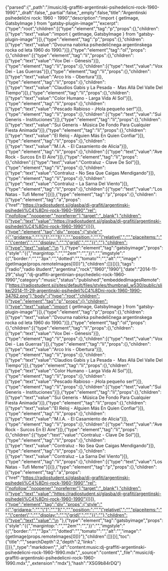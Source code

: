 {"parsed":{"_path":"/music/dj-graffiti-argentinski-psihedelicni-rock-1960-1990","_draft":false,"_partial":false,"_empty":false,"title":"Argentinski psihedelični rock: 1960 - 1990","description":"import { getImage, GatsbyImage } from \"gatsby-plugin-image\"","excerpt":{"type":"root","children":[{"type":"element","tag":"p","props":{},"children":[{"type":"text","value":"import { getImage, GatsbyImage } from \"gatsby-plugin-image\""}]},{"type":"element","tag":"p","props":{},"children":[{"type":"text","value":"Dvourna nabirka psihedeličnega argentinskega rocka od leta 1960 do 1990."}]},{"type":"element","tag":"ol","props":{},"children":[{"type":"element","tag":"li","props":{},"children":[{"type":"text","value":"Vox Dei - Génesis"}]},{"type":"element","tag":"li","props":{},"children":[{"type":"text","value":"Vox Dei - Las Guerras"}]},{"type":"element","tag":"li","props":{},"children":[{"type":"text","value":"Arco Iris - Obertura"}]},{"type":"element","tag":"li","props":{},"children":[{"type":"text","value":"Claudios Gabis y La Pesada -  Mas Allá Del Valle Del Tiempo"}]},{"type":"element","tag":"li","props":{},"children":[{"type":"text","value":"Color Humano - Larga Vida Al Sol"}]},{"type":"element","tag":"li","props":{},"children":[{"type":"text","value":"Pescado Rabioso - ¡Hola pequeño ser!"}]},{"type":"element","tag":"li","props":{},"children":[{"type":"text","value":"Sui Generis - Instituciones"}]},{"type":"element","tag":"li","props":{},"children":[{"type":"text","value":"Sui Generis - Música De Fondo Para Cualquier Fiesta Animada"}]},{"type":"element","tag":"li","props":{},"children":[{"type":"text","value":"El Reloj - Alguien Más En Quien Confiar"}]},{"type":"element","tag":"li","props":{},"children":[{"type":"text","value":"M.I.A. - El Casamiento de Alicia"}]},{"type":"element","tag":"li","props":{},"children":[{"type":"text","value":"Ave Rock - Surcos En El Aire"}]},{"type":"element","tag":"li","props":{},"children":[{"type":"text","value":"Contraluz - Clave De Sol"}]},{"type":"element","tag":"li","props":{},"children":[{"type":"text","value":"Contraluz - No Sea Que Caigas Mendigando"}]},{"type":"element","tag":"li","props":{},"children":[{"type":"text","value":"Contraluz – La Sarna Del Viento"}]},{"type":"element","tag":"li","props":{},"children":[{"type":"text","value":"Los Natas - Tufi Meme"}]}]},{"type":"element","tag":"p","props":{},"children":[{"type":"element","tag":"a","props":{"href":"https://radiostudent.si/glasba/dj-grafiti/argentinski-psihedeli%C4%8Dni-rock-1960-1990","rel":["nofollow","noopener","noreferrer"],"target":"_blank"},"children":[{"type":"text","value":"https://radiostudent.si/glasba/dj-grafiti/argentinski-psihedeli%C4%8Dni-rock-1960-1990"}]}]},{"type":"element","tag":"div","props":{"style":"{{","gridarea:":"","\"1":"","1\",":"","position:":"","\"relative\",":"","placeitems:":"","\"center\",":"","display:":"","\"grid\",":"","}}":""},"children":[{"type":"text","value":"\n  "},{"type":"element","tag":"gatsbyimage","props":{"style":"{{","margintop:":"","\"2em\"":"","}}":"","imgstyle":"{{","border:":"","\"3px":"","dotted":"","tomato\"":"","alt":"","image":"{getImage(props.remoteImages[0])}"},"children":[]}]}]},"tags":["radio","radio študent","argentina","rock","1960","1990"],"date":"2014-11-29","slug":"dj-graffiti-argentinian-psychedelic-rock-1960-1990","category":"music","status":"published","embeddedImagesRemote":["https://radiostudent.si/sites/default/files/styles/thumbnail_w530/public/slike/2014-11-29-argentinski-psihedeli%C4%8Dni-rock-1960-1990-34762.png"],"body":{"type":"root","children":[{"type":"element","tag":"p","props":{},"children":[{"type":"text","value":"import { getImage, GatsbyImage } from \"gatsby-plugin-image\""}]},{"type":"element","tag":"p","props":{},"children":[{"type":"text","value":"Dvourna nabirka psihedeličnega argentinskega rocka od leta 1960 do 1990."}]},{"type":"element","tag":"ol","props":{},"children":[{"type":"element","tag":"li","props":{},"children":[{"type":"text","value":"Vox Dei - Génesis"}]},{"type":"element","tag":"li","props":{},"children":[{"type":"text","value":"Vox Dei - Las Guerras"}]},{"type":"element","tag":"li","props":{},"children":[{"type":"text","value":"Arco Iris - Obertura"}]},{"type":"element","tag":"li","props":{},"children":[{"type":"text","value":"Claudios Gabis y La Pesada -  Mas Allá Del Valle Del Tiempo"}]},{"type":"element","tag":"li","props":{},"children":[{"type":"text","value":"Color Humano - Larga Vida Al Sol"}]},{"type":"element","tag":"li","props":{},"children":[{"type":"text","value":"Pescado Rabioso - ¡Hola pequeño ser!"}]},{"type":"element","tag":"li","props":{},"children":[{"type":"text","value":"Sui Generis - Instituciones"}]},{"type":"element","tag":"li","props":{},"children":[{"type":"text","value":"Sui Generis - Música De Fondo Para Cualquier Fiesta Animada"}]},{"type":"element","tag":"li","props":{},"children":[{"type":"text","value":"El Reloj - Alguien Más En Quien Confiar"}]},{"type":"element","tag":"li","props":{},"children":[{"type":"text","value":"M.I.A. - El Casamiento de Alicia"}]},{"type":"element","tag":"li","props":{},"children":[{"type":"text","value":"Ave Rock - Surcos En El Aire"}]},{"type":"element","tag":"li","props":{},"children":[{"type":"text","value":"Contraluz - Clave De Sol"}]},{"type":"element","tag":"li","props":{},"children":[{"type":"text","value":"Contraluz - No Sea Que Caigas Mendigando"}]},{"type":"element","tag":"li","props":{},"children":[{"type":"text","value":"Contraluz – La Sarna Del Viento"}]},{"type":"element","tag":"li","props":{},"children":[{"type":"text","value":"Los Natas - Tufi Meme"}]}]},{"type":"element","tag":"p","props":{},"children":[{"type":"element","tag":"a","props":{"href":"https://radiostudent.si/glasba/dj-grafiti/argentinski-psihedeli%C4%8Dni-rock-1960-1990","rel":["nofollow","noopener","noreferrer"],"target":"_blank"},"children":[{"type":"text","value":"https://radiostudent.si/glasba/dj-grafiti/argentinski-psihedeli%C4%8Dni-rock-1960-1990"}]}]},{"type":"element","tag":"div","props":{"style":"{{","gridarea:":"","\"1":"","1\",":"","position:":"","\"relative\",":"","placeitems:":"","\"center\",":"","display:":"","\"grid\",":"","}}":""},"children":[{"type":"text","value":"\n  "},{"type":"element","tag":"gatsbyimage","props":{"style":"{{","margintop:":"","\"2em\"":"","}}":"","imgstyle":"{{","border:":"","\"3px":"","dotted":"","tomato\"":"","alt":"","image":"{getImage(props.remoteImages[0])}"},"children":[]}]}],"toc":{"title":"","searchDepth":2,"depth":2,"links":[]}},"_type":"markdown","_id":"content:music:dj-graffiti-argentinski-psihedelicni-rock-1960-1990.mdx","_source":"content","_file":"music/dj-graffiti-argentinski-psihedelicni-rock-1960-1990.mdx","_extension":"mdx"},"hash":"XSG9b84rDQ"}